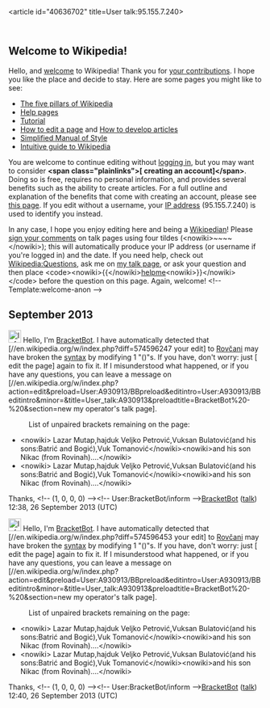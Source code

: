 <article id="40636702" title=User talk:95.155.7.240>
	<talkpage id="40636702" title="User talk:95.155.7.240">
== Welcome to Wikipedia! ==

Hello, and [[Wikipedia:Introduction|welcome]] to Wikipedia! Thank you for [[Special:Contributions/95.155.7.240|your contributions]]. I hope you like the place and decide to stay. Here are some pages you might like to see:

* [[Wikipedia:Five pillars|The five pillars of Wikipedia]]
* [[Help:Contents|Help pages]]
* [[Wikipedia:Tutorial|Tutorial]]
* [[Wikipedia:How to edit a page|How to edit a page]] and [[Wikipedia:Article development|How to develop articles]]
* [[Wikipedia:Simplified Manual of Style|Simplified Manual of Style]]
* [[Help:Wikipedia: The Missing Manual/Introduction|Intuitive guide to Wikipedia]]

You are welcome to continue editing without [[Special:Userlogin|logging in]], but you may want to consider '''&lt;span class=&quot;plainlinks&quot;&gt;[{{fullurl:Special:Userlogin|type=signup&amp;campaign=anonwelcometemplate}} creating an account]&lt;/span&gt;'''. Doing so is free, requires no personal information, and provides several benefits such as the ability to create articles. For a full outline and explanation of the benefits that come with creating an account, please see [[Wikipedia:Why create an account?|this page]]. If you edit without a username, your [[IP address]] (95.155.7.240) is used to identify you instead.

In any case, I hope you enjoy editing here and being a [[Wikipedia:Wikipedians|Wikipedian]]! Please [[Wikipedia:Signatures|sign your comments]] on talk pages using four tildes (&lt;nowiki&gt;~~~~&lt;/nowiki&gt;); this will automatically produce your IP address (or username if you're logged in) and the date. If you need help, check out [[Wikipedia:Questions]], ask me on [[User talk:BracketBot|my talk page]], or ask your question and then place &lt;code&gt;&lt;nowiki&gt;{{&lt;/nowiki&gt;[[:Category:Wikipedians looking for help|helpme]]&lt;nowiki&gt;}}&lt;/nowiki&gt;&lt;/code&gt; before the question on this page. Again, welcome! &lt;!-- Template:welcome-anon --&gt;

== September 2013 ==

[[File:Information.svg|25px|alt=|link=]] Hello, I'm [[User:BracketBot|BracketBot]]. I have automatically detected that [//en.wikipedia.org/w/index.php?diff=574596247 your edit] to [[Rovčani]] may have broken the [[syntax]] by modifying 1 &quot;()&quot;s. If you have, don't worry: just [{{fullurl:Rovčani|action=edit&amp;minor=minor&amp;summary=Fixing+typo+raised+by+%5B%5BUser%3ABracketBot%7CBracketBot%5D%5D}} edit the page] again to fix it. If I misunderstood what happened, or if you have any questions, you can leave a message on [//en.wikipedia.org/w/index.php?action=edit&amp;preload=User:A930913/BBpreload&amp;editintro=User:A930913/BBeditintro&amp;minor=&amp;title=User_talk:A930913&amp;preloadtitle=BracketBot%20-%20{{subst&lt;/noinclude&gt;:REVISIONUSER}}&amp;section=new my operator's talk page].
:List of unpaired brackets remaining on the page:
*&lt;nowiki&gt; Lazar Mutap,hajduk Veljko Petrović,Vuksan Bulatović(and his sons:Batrić and Bogić),Vuk Tomanović&lt;/nowiki&gt;{{red|'''&amp;#40;'''}}&lt;nowiki&gt;and his son Nikac (from Rovinah)....&lt;/nowiki&gt;
*&lt;nowiki&gt; Lazar Mutap,hajduk Veljko Petrović,Vuksan Bulatović(and his sons:Batrić and Bogić),Vuk Tomanović&lt;/nowiki&gt;{{red|'''&amp;#40;'''}}&lt;nowiki&gt;and his son Nikac (from Rovinah)....&lt;/nowiki&gt;
Thanks, &lt;!-- (1, 0, 0, 0) --&gt;&lt;!-- User:BracketBot/inform --&gt;[[User:BracketBot|BracketBot]] ([[User talk:BracketBot|talk]]) 12:38, 26 September 2013 (UTC)

[[File:Information.svg|25px|alt=|link=]] Hello, I'm [[User:BracketBot|BracketBot]]. I have automatically detected that [//en.wikipedia.org/w/index.php?diff=574596453 your edit] to [[Rovčani]] may have broken the [[syntax]] by modifying 1 &quot;()&quot;s. If you have, don't worry: just [{{fullurl:Rovčani|action=edit&amp;minor=minor&amp;summary=Fixing+typo+raised+by+%5B%5BUser%3ABracketBot%7CBracketBot%5D%5D}} edit the page] again to fix it. If I misunderstood what happened, or if you have any questions, you can leave a message on [//en.wikipedia.org/w/index.php?action=edit&amp;preload=User:A930913/BBpreload&amp;editintro=User:A930913/BBeditintro&amp;minor=&amp;title=User_talk:A930913&amp;preloadtitle=BracketBot%20-%20{{subst&lt;/noinclude&gt;:REVISIONUSER}}&amp;section=new my operator's talk page].
:List of unpaired brackets remaining on the page:
*&lt;nowiki&gt; Lazar Mutap,hajduk Veljko Petrović,Vuksan Bulatović(and his sons:Batrić and Bogić),Vuk Tomanović&lt;/nowiki&gt;{{red|'''&amp;#40;'''}}&lt;nowiki&gt;and his son Nikac (from Rovinah)....&lt;/nowiki&gt;
*&lt;nowiki&gt; Lazar Mutap,hajduk Veljko Petrović,Vuksan Bulatović(and his sons:Batrić and Bogić),Vuk Tomanović&lt;/nowiki&gt;{{red|'''&amp;#40;'''}}&lt;nowiki&gt;and his son Nikac (from Rovinah)....&lt;/nowiki&gt;
Thanks, &lt;!-- (1, 0, 0, 0) --&gt;&lt;!-- User:BracketBot/inform --&gt;[[User:BracketBot|BracketBot]] ([[User talk:BracketBot|talk]]) 12:40, 26 September 2013 (UTC)
	</talkpage>
</article>